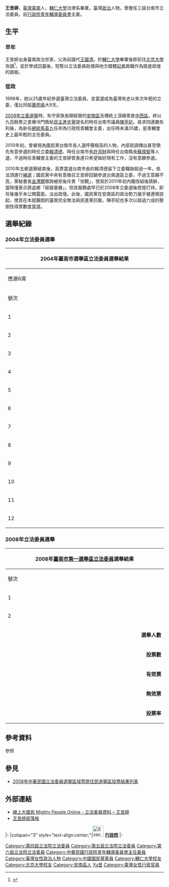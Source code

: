 {{Infobox_officeholder
| name = 王昱婷 
| image name = 
| width = 
| sex = 女
| Native place = [[臺灣|臺灣]][[臺南市|臺南市]]
| party = {{Kmt|19px}}
| nationality = {{ROC}}
| date of birth = {{birth date and age|1973|10|3}}
| place of birth = {{TWN}}[[臺南市|臺南市]]
| date of death = 
| place of death =
| spouse = 
| educate = 
* 輔仁大學法律系学士畢業
* 北京大学经济法硕士毕业
| past = 
* 府城有愛電視節目主持人 
* [[臺南市|臺南市]]有線電視新聞主播 
* 國清慈善基金會執行長 
* 花木蘭問政工作室執行長 
* [[臺南|臺南]]家庭扶助中心兒保之友 
* [[臺南市|臺南市]]南區長青聯誼會顧問 
* [[臺南市|臺南市]]無障礙福利之家顧問 
* 婦女之家服務協會委員 
* [[臺南市|臺南市]][[安南區|安南區]]婦女會永久會員 
* [[安南區|安南區]]安南歌友聯誼會顧問 
*立法院（第四屆）委員<br><span style="color: blue;">(1999年-2002年)</span>
*立法院（第五屆）委員<br><span style="color: blue;">(2002年-2005年)</span>
*立法院（第六屆）委員<br><span style="color: blue;">(2005年-2008年)</span>
* [[中國國民黨|中國國民黨]]改造小組委員 
* 青少年生活關懷協會理事長 
*[[行政院青年輔導委員會|行政院青年輔導委員會]]主任委員 <br><span style="color: blue;">(2008年5月20日-2011年1月31日)</span>
}}

'''王昱婷'''{{BD|1973年|10月3日|}}，[[臺灣|臺灣]][[臺南|臺南]]人，[[輔仁大學|輔仁大學]]法律系畢業，臺灣[[政治|政治]]人物，曾擔任三屆台南市立法委員，前[[行政院青年輔導委員會|行政院青年輔導委員會]]主委。

== 生平 ==
=== 早年 ===
王昱婷出身臺南政治世家，父為前國代[[王國清|王國清]]。於[[輔仁大學|輔仁大學]]畢業後即前往[[北京大學|北京大學]]攻讀<ref>{{Cite web |url=http://news.ifeng.com/a/20140612/40701842_0.shtml |title=李登辉时期1996年，台南籍王昱婷到北京大学攻读经济法硕士 |accessdate=2014-06-12 |archive-date=2014-06-12 |archive-url=https://web.archive.org/web/20140612004924/http://news.ifeng.com/a/20140612/40701842_0.shtml |dead-url=no }}</ref>，並於學成回臺後，短暫以立法委員助理與地方媒體[[記者|記者]]兩職作為踏進政壇的跳板。

=== 從政 ===
1998年，她以25歲年紀參選臺灣立法委員，並當選成為臺灣有史以來次年輕的立委，僅比同屆[[蕭苑瑜|蕭苑瑜]]大9天。

[[2008年中華民國立法委員選舉|2008年立委選舉]]時，失守家族長期經營的[[安南區|安南區]]及傳統上深綠票倉[[中西區_(臺南市)|中西區]]，終以九百餘票之差爆冷門敗給[[民主進步黨|民主進步黨]]提名的時任台南市議員[[陳亭妃|陳亭妃]]。尋求四連霸失利後，為新任[[中華民國總統|總統]][[馬英九|馬英九]]任命為行政院青輔會主委，出任時未滿35歲，是青輔會史上最年輕的主任委員。

2010年初，曾被視為國民黨台南市長人選呼聲極高的人物，內部民調傳出甚至領先有意參選的時任立委[[賴清德|賴清德]]、時任台南市長[[許添財|許添財]]與時任台南縣長[[蘇煥智|蘇煥智]]等人選，不過時任青輔會主委的王昱婷曾表達只希望做好現有工作，沒有意願參選。

2010年五都選舉結束後，高票當選台南市長的賴清德留下立委職缺超過一年，依法須進行[[2011年臺南市第四選舉區立法委員缺額補選|補選]]；國民黨中央有意徵召王昱婷回鍋參選台南選區立委，不過王意願不高，黨秘書長[[金溥聰|金溥聰]]徵詢被拒後斥責「怯戰」，使其於2011年初內閣改組後請辭，當時僅表示將返鄉「經營基層」，但其服務處早已於2008年立委選後熄燈打烊。卸任後幾乎未公開露面，淡出政壇。此後，國民黨在安南區的政治勢力幾乎被連根拔起，使其在本就艱困的臺南完全無法與民進黨抗衡，陳亭妃也多次以超過六成的壓倒性得票數度當選。

== 選舉紀錄 ==
=== 2004年立法委員選舉 ===
{|class="wikitable sortable collapsible autocollapse" style="text-align:center"
|-
! colspan="7" width=620px|2004年臺南市選舉區立法委員選舉結果
|-
! colspan="7" width=620px|應選6席
|-
!width=35  scope="col" class="unsortable"| 號次
!width=55 scope="col" class="unsortable"| 候選人
!width=120 scope="col" class="unsortable"| 政黨
!width=75  scope="col" class="unsortable"| 得票數
!width=75 scope="col" class="unsortable"| 得票率
!width=49 scope="col" class="unsortable"| 當選標記
|-
|1||王昱婷||{{Kmt}}||style="border-left:4px solid #000099;" align="right"|49,261
|align="right"|15.54%
|align="center"|[[File:Vote1.svg|20px]]
|-
|2||[[王幸男|王幸男]]||{{Dpp}}||style="border-left:4px solid #1B9431;" align="right"|33,833
|align="right"|10.68%
|align="center"|[[File:Vote1.svg|20px]]
|-
|3||[[錢林慧君|錢林慧君]]||{{Tsu}}||style="border-left:4px solid #C69E6A;" align="right"|32,966
|align="right"|10.40%
|align="center"|
|-
|4||[[曾文宏|曾文宏]]||{{Nonp}}||style="border-left:4px solid #000099;" align="right"|192
|align="right"|0.06%
|align="center"|
|-
|5||[[高思博|高思博]]||{{PFP}}||style="border-left:4px solid #F75000;" align="right"|44,004
|align="right"|13.89%
|align="center"|[[File:Vote1.svg|20px]]
|-
|6||[[梁聰榮|梁聰榮]]||{{Nonp}}||style="border-left:4px solid #000000;" align="right"|471
|align="right"|0.15%
|align="center"|
|-
|7||[[林南生|林南生]]||{{KMT}}||style="border-left:4px solid #000099;" align="right"|36,930
|align="right"|11.65%
|align="center"|[[File:Vote1.svg|20px]]
|-
|8||[[唐碧娥|唐碧娥]]||{{Dpp}}||style="border-left:4px solid #1B9431;" align="right"|51,422
|align="right"|16.23%
|align="center"|[[File:Vote1.svg|20px]]
|-
|9||[[施治明|施治明]]||{{Npsu}}||style="border-left:4px solid #C20F51;" align="right"|14,093
|align="right"|4.45%
|align="center"|
|-
|10||[[蘇南成|蘇南成]]||{{Nonp}}||style="border-left:4px solid #000000;" align="right"|7,249
|align="right"|2.29%
|align="center"|
|-
|11||[[賴清德|賴清德]]||{{Dpp}}||style="border-left:4px solid #1B9431;" align="right"|45,997
|align="right"|14.51%
|align="center"|[[File:Vote1.svg|20px]]
|-
|12||[[林聯輝|林聯輝]]||{{Nonp}}||style="border-left:4px solid #000000;" align="right"|477
|align="right"|0.15%
|align="center"|
|}

=== 2008年立法委員選舉 ===
{|class="wikitable sortable collapsible autocollapse" style="text-align:center"
|-
! colspan="7" width=620px|2008年[[臺南市第三選舉區|臺南市第一選舉區]][[立法委員|立法委員]]選舉結果
|-
!width=35|號次
!width=55| 候選人
!width=120| 政黨
!width=75| 得票數
!width=75| 得票率
!width=49| 當選標記
|-
|1||[[陳亭妃|陳亭妃]]||{{dpp}}||style="border-left:4px solid #1B9431;" align="right"|86,983
|align="right"|50.27%
|align="center"|[[File:Vote1.svg|20px]]
|-
|2||'''王昱婷'''||{{kmt}}||style="border-left:4px solid #000099;" align="right"|86,040
|align="right"|49.72%
|align="center"|
|- bgcolor=EEEEEE 
| colspan="3" align="right" | '''選舉人數''' || colspan="3" align="left" |　290,415
|- bgcolor=EEEEEE 
| colspan="3" align="right" | '''投票數''' || colspan="3" align="left" |　175,240
|- bgcolor=EEEEEE 
| colspan="3" align="right" | '''有效票''' || colspan="3" align="left" |　173,023
|- bgcolor=EEEEEE 
| colspan="3" align="right" | '''無效票''' || colspan="3" align="left" |　2,203
|- bgcolor=EEEEEE 
| colspan="3" align="right" | '''投票率''' || colspan="3" align="left" |　60.34%
|}

== 參考資料 ==
;參照
{{reflist}}

== 參見 ==
* [[2008年中華民國立法委員選舉區域暨原住民選舉區投票結果列表|2008年中華民國立法委員選舉區域暨原住民選舉區投票結果列表]]

== 外部連結 ==
* [https://web.archive.org/web/20071224155450/http://www.mightypeople.org/congress/congress.php?id=330 線上大國民 Mighty People Online - 立法委員資料 – 王昱婷]
* [https://web.archive.org/web/20071222132809/http://blog.udn.com/ating1003 王昱婷部落格]

{{start box}}
{{s-gov|roc}}
|-
|colspan="3" style="text-align:center;"|[[File:Executive_Yuan,ROC_LOGO.svg|35px]] '''[[行政院|行政院]]'''
|-
{{s-before|[[林岱樺|林岱樺]]}}
{{s-title|[[行政院青年輔導委員會|青年輔導委員會]]主任委員<br><small>第十六任<br>2008年5月20日－2011年2月9日}}
{{s-after|[[李允傑|李允傑]]}}
{{end box}}
{{Reflist}}

{{中華民國第四屆立法委員}}
{{中華民國第五屆立法委員}}
{{中華民國第六屆立法委員}}
{{劉兆玄內閣}}

{{DEFAULTSORT:Wang王}}
[[Category:第四屆立法院立法委員|Category:第四屆立法院立法委員]]
[[Category:第五屆立法院立法委員|Category:第五屆立法院立法委員]]
[[Category:第六屆立法院立法委員|Category:第六屆立法院立法委員]]
[[Category:中華民國行政院青年輔導委員會主任委員|Category:中華民國行政院青年輔導委員會主任委員]]
[[Category:臺灣女性政治人物|Category:臺灣女性政治人物]]
[[Category:中國國民黨黨員|Category:中國國民黨黨員]]
[[Category:輔仁大學校友|Category:輔仁大學校友]]
[[Category:北京大學校友|Category:北京大學校友]]
[[Category:安南區人|Category:安南區人]]
[[Category:王姓|Yu昱]]
[[Category:臺灣女性行政官員|Category:臺灣女性行政官員]]